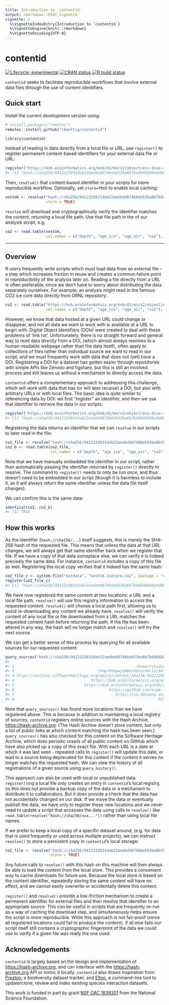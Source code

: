 ```yaml
---
title: Introduction to `contentid`
output: rmarkdown::html_vignette
vignette: >
  %\VignetteIndexEntry{Introduction to `contentid`}
  %\VignetteEngine{knitr::rmarkdown}
  %\VignetteEncoding{UTF-8}
---
```


<!-- README.md is generated from README.Rmd. Please edit that file -->



# contentid

<!-- badges: start -->
[![Lifecycle: experimental](https://img.shields.io/badge/lifecycle-experimental-orange.svg)](https://www.tidyverse.org/lifecycle/#experimental)
[![CRAN status](https://www.r-pkg.org/badges/version/contentid)](https://CRAN.R-project.org/package=contentid)
[![R build status](https://github.com/cboettig/contentid/workflows/R-CMD-check/badge.svg)](https://github.com/cboettig/contentid/actions)
<!-- badges: end -->


`contentid` seeks to facilitate reproducible workflows that involve external data files through the use of content identifiers. 

## Quick start

Install the current development version using:

```r
# install.packages("remotes")
remotes::install_github("cboettig/contentid")
```

```r
library(contentid)
```


Instead of reading in data directly from a local file or URL, use `register()` to register permanent content-based identifiers for your external data file or URL:


```r
register("https://knb.ecoinformatics.org/knb/d1/mn/v2/object/ess-dive-457358fdc81d3a5-20180726T203952542")
#> [1] "hash://sha256/9412325831dab22aeebdd674b6eb53ba6b7bdd04bb99a4dbb21ddff646287e37"
```

Then, `resolve()` that content-based identifier in your scripts for more reproducible workflow. Optionally, set `store=TRUE` to enable local caching:  


```r
vostok <- resolve("hash://sha256/9412325831dab22aeebdd674b6eb53ba6b7bdd04bb99a4dbb21ddff646287e37",
                  store = TRUE)
```


`resolve` will download and cryptographically verify the identifier matches the content, returning a local file path.  Use that file path in the of our analysis script, e.g. 


```r
co2 <- read.table(vostok, 
                  col.names = c("depth", "age_ice", "age_air", "co2"), skip = 21)
```


---

## Overview

R users frequently write scripts which must load data from an external file -- a step which increases friction in reuse and creates a common failure point in reproducibility of the analysis later on. Reading a file directly from a URL is often preferable, since we don't have to worry about distributing the data separately ourselves.  For example, an analysis might read in the famous CO2 ice core data directly from ORNL repository:


```r
co2 <- read.table("https://knb.ecoinformatics.org/knb/d1/mn/v2/object/ess-dive-457358fdc81d3a5-20180726T203952542", 
                  col.names = c("depth", "age_ice", "age_air", "co2"), skip = 21)
```

However, we know that data hosted at a given URL could change or disappear, and not all data we want to work with is available at a URL to begin with.  Digital Object Identifiers (DOIs) were created to deal with these problems of 'link rot'.  Unfortunately, there is no straight forward and general way to read data directly from a DOI, (which almost always resolves to a human-readable webpage rather than the data itself), often apply to collections of files rather than individual source we want to read in our script, and we must frequently work with data that does not (yet) have a DOI. Registering a DOI for a dataset has gotten easier through repositories with simple APIs like Zenodo and figshare, but this is still an involved process and still leaves us without a mechanism to directly access the data.  

`contentid` offers a complementary approach to addressing this challenge, which will work with data that has (or will later receive) a DOI, but also with arbitrary URLs or with local files. The basic idea is quite similar to referencing data by DOI: we first "register" an identifier, and then we use that identifier to retrieve the data in our scripts:


```r
register("https://knb.ecoinformatics.org/knb/d1/mn/v2/object/ess-dive-457358fdc81d3a5-20180726T203952542")
#> [1] "hash://sha256/9412325831dab22aeebdd674b6eb53ba6b7bdd04bb99a4dbb21ddff646287e37"
```

Registering the data returns an identifier that we can `resolve` in our scripts to later read in the file:


```r
co2_file <- resolve("hash://sha256/9412325831dab22aeebdd674b6eb53ba6b7bdd04bb99a4dbb21ddff646287e37")
co2_b <- read.table(co2_file, 
                    col.names = c("depth", "age_ice", "age_air", "co2"), skip = 21)
```

Note that we have manually embedded the identifier in our script, rather than automatically passing the identifier returned by `register()` directly to resolve.  The command to `register()` needs to only be run once, and thus doesn't need to be embedded in our script (though it is harmless to include it, as it will always return the same identifier unless the data file itself changes). 

We can confirm this is the same data:


```r
identical(co2, co2_b)
#> [1] TRUE
```

## How this works

As the identifier (`hash://sha256/...`) itself suggests, this is merely the SHA-256 hash of the requested file.  This means that unless the data at that URL changes, we will always get that same identifier back when we register that file.  If we have a copy of that data someplace else, we can verify it is indeed precisely the same data.  For instance, `contentid` includes a copy of this file as well.  Registering the local copy verifies that it indeed has the same hash:


```r
co2_file_c <- system.file("extdata", "vostok.icecore.co2", package = "contentid")
register(co2_file_c)
#> [1] "hash://sha256/9412325831dab22aeebdd674b6eb53ba6b7bdd04bb99a4dbb21ddff646287e37"
```

We have now registered the same content at two locations: a URL and a local file path.  `resolve()` will use this registry information to access the requested content. `resolve()` will choose a local path first, allowing us to avoid re-downloading any content we already have.  `resolve()` will verify the content of any local file or file downloaded from a URL matches the requested content hash before returning the path. If the file has been altered in any way, the hash will no longer match and `resolve()` will try the next source.  

We can get a better sense of this process by querying for all available sources for our requested content:


```r
query_sources("hash://sha256/9412325831dab22aeebdd674b6eb53ba6b7bdd04bb99a4dbb21ddff646287e37")
#>                                                                                                                            source                date
#> 1                                                      /home/rstudio/Documents/cboettig/contentid/inst/extdata/vostok.icecore.co2 2020-09-03 17:21:57
#> 2                                     /tmp/RtmpwjqAWu/data/94/12/9412325831dab22aeebdd674b6eb53ba6b7bdd04bb99a4dbb21ddff646287e37 2020-09-03 16:57:24
#> 3 https://archive.softwareheritage.org/api/1/content/sha256:9412325831dab22aeebdd674b6eb53ba6b7bdd04bb99a4dbb21ddff646287e37/raw/ 2020-09-03 17:21:58
#> 4                                  https://knb.ecoinformatics.org/knb/d1/mn/v2/object/ess-dive-457358fdc81d3a5-20180726T203952542 2020-09-03 17:21:51
#> 5                               https://knb.ecoinformatics.org/knb/d1/mn/v2/object/ess-dive-f8d52384ece0ba9-20180716T154049822990 2020-08-10 00:09:02
#> 6                                          https://github.com/espm-157/climate-template/releases/download/data/vostok.icecore.co2 2020-08-04 18:25:50
#> 7                                             https://cn.dataone.org/cn/v2/resolve/ess-dive-0462dff585f94f8-20180716T160600643874 2020-08-01 00:01:40
#> 8                                                                https://cdiac.ess-dive.lbl.gov/ftp/trends/co2/vostok.icecore.co2 2020-07-31 21:05:59
```

Note that `query_sources()` has found more locations than we have registered above.  This is because in addition to maintaining a local registry of sources, `contentid` registers online sources with the Hash Archive, <https://hash-archive.org>. (The Hash Archive doesn't store content, but only a list of public links at which content matching the hash has been seen.)  `query_sources()` has also checked for this content on the Software Heritage Archive, which does periodic crawls of all public content on GitHub which have also picked up a copy of this exact file. With each URL is a date at which it was last seen - repeated calls to `register()` will update this date, or lead to a source being deprecated for this content if the content it serves no longer matches the requested hash. We can view the history of all registrations of a given source using `query_history()`.  

This approach can also be used with local or unpublished data.  `register()`ing a local file only creates an entry in `contentid`'s local registry, so this does not provide a backup copy of the data or a mechanism to distribute it to collaborators.  But it does provide a check that the data has not accidentally changed on our disk. If we move the data or eventually publish the data, we have only to register these new locations and we never need to update a script that accesses the data using calls to `resolve()` like `read.table(resolve("hash://sha256/xxx..."))` rather than using local file names.  

If we prefer to keep a local copy of a specific dataset around, (e.g. for data that is used frequently or used across multiple projects), we can instruct `resolve()` to store a persistent copy in `contentid`'s local storage:


```r
co2_file <- resolve("hash://sha256/9412325831dab22aeebdd674b6eb53ba6b7bdd04bb99a4dbb21ddff646287e37", 
                    store = TRUE)
```

Any future calls to `resolve()` with this hash on this machine will then always be able to load the content from the local store.  This provides a convenient way to cache downloads for future use.  Because the local store is based on the content identifier, repeatedly storing the same content will have no effect, and we cannot easily overwrite or accidentally delete this content.


`register()` and `resolve()` provide a low-friction mechanism to create a permanent identifier for external files and then resolve that identifier to an appropriate source.  This can be useful in scripts that are frequently re-run as a way of caching the download step, and simultaneously helps ensure the script is more reproducible.  While this approach is not fail-proof (since all registered locations could fail to produce the content), if all else fails our script itself still contains a cryptographic fingerprint of the data we could use to verify if a given file was really the one used.  


## Acknowledgements

`contentid` is largely based on the design and implementation of <https://hash-archive.org>, and can interface with the <https://hash-archive.org> API or mimic it locally.  `contentid` also draws inspiration from [Preston](https://github.com/bio-guoda/preston), a biodiversity dataset tracker, and [Elton](https://github.com/globalbioticinteractions/elton), a command-line tool to update/clone, review and index existing species interaction datasets.

This work is funded in part by grant [NSF OAC 1839201](https://www.nsf.gov/awardsearch/showAward?AWD_ID=1839201&HistoricalAwards=false) from the National Science Foundation.


